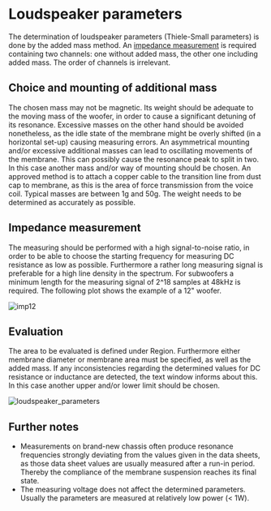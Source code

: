 # Loudspeaker parameters

The determination of loudspeaker parameters (Thiele-Small parameters) is done by the added mass method. An [impedance measurement](/en/help/adda/impedance) is required containing two channels: one without added mass, the other one including added mass. The order of channels is irrelevant.

## Choice and mounting of additional mass

The chosen mass may not be magnetic. Its weight should be adequate to the moving mass of the woofer, in order to cause a significant detuning of its resonance. Excessive masses on the other hand should be avoided nonetheless, as the idle state of the membrane might be overly shifted (in a horizontal set-up) causing measuring errors. An asymmetrical mounting and/or excessive additional masses can lead to oscillating movements of the membrane. This can possibly cause the resonance peak to split in two. In this case another mass and/or way of mounting should be chosen. An approved method is to attach a copper cable to the transition line from dust cap to membrane, as this is the area of force transmission from the voice coil. Typical masses are between 1g and 50g. The weight needs to be determined as accurately as possible.

## Impedance measurement

The measuring should be performed with a high signal-to-noise ratio, in order to be able to choose the starting frequency for measuring DC resistance as low as possible. Furthermore a rather long measuring signal is preferable for a high line density in the spectrum. For subwoofers a minimum length for the measuring signal of 2^18 samples at 48kHz is required. The following plot shows the example of a 12" woofer.

![imp12](/imp12.png)

## Evaluation

The area to be evaluated is defined under Region. Furthermore either membrane diameter or membrane area must be specified, as well as the added mass. If any inconsistencies regarding the determined values for DC resistance or inductance are detected, the text window informs about this. In this case another upper and/or lower limit should be chosen.

![loudspeaker_parameters](/loudspeaker_parameters.gif)

## Further notes
- Measurements on brand-new chassis often produce resonance frequencies strongly deviating from the values given in the data sheets, as those data sheet values are usually measured after a run-in period. Thereby the compliance of the membrane suspension reaches its final state.
- The measuring voltage does not affect the determined parameters. Usually the parameters are measured at relatively low power (< 1W).
